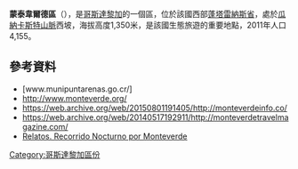'''蒙泰韋爾德區'''（{{lang-es|Monteverde}}），是[[哥斯達黎加|哥斯達黎加]]的一個區，位於該國西部[[蓬塔雷納斯省|蓬塔雷納斯省]]，處於[[瓜納卡斯特山脈|瓜納卡斯特山脈]]西坡，海拔高度1,350米，是該國生態旅遊的重要地點，2011年人口4,155。

==參考資料==
*[www.munipuntarenas.go.cr/]
* http://www.monteverde.org/ {{Wayback|url=http://www.monteverde.org/ |date=20210127061441 }}
* https://web.archive.org/web/20150801191405/http://monteverdeinfo.co/
* https://web.archive.org/web/20140517192911/http://monteverdetravelmagazine.com/
* [http://blogdeviajesdepumuki.blogspot.com/2014/11/tour-nocturno-Monteverde-Costa-Rica.html Relatos. Recorrido Nocturno por Monteverde] {{Wayback|url=http://blogdeviajesdepumuki.blogspot.com/2014/11/tour-nocturno-Monteverde-Costa-Rica.html |date=20170905190046 }}

{{CostaRica-geo-stub}}
[[Category:哥斯達黎加區份|Category:哥斯達黎加區份]]